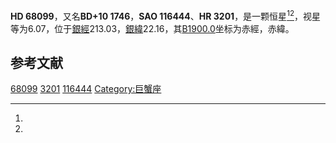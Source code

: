 {{Starbox begin
| name = HD 68099
}}
{{Starbox observe
| epoch = [[J2000.0|J2000.0]]
| constell = {{星座名待查}}<ref name=SIMBAD>{{cite web
 | url=http://simbad.u-strasbg.fr/simbad/sim-id?Ident=HR+3201
 | title =Pulsating variable Star
 | publisher=Centre de Données astronomiques de Strasbourg
 | work=SIMBAD
 | accessdate=2012-07-13}}</ref><ref name=DATA>{{cite web
 | url=http://vizier.u-strasbg.fr/viz-bin/VizieR-5?-out.add=.&-source=5050&-corr=PK=HR&-out.max=9999&HR=3201
 | title=VizieR Detailed Page
 | accessdate=2012-07-13
 | archive-date=2016-03-05
 | archive-url=https://web.archive.org/web/20160305003450/http://vizier.u-strasbg.fr/viz-bin/VizieR-5?-out.add=.&-source=5050&-corr=PK=HR&-out.max=9999&HR=3201
 | dead-url=no
 }}</ref>
| 星官 = 
| ra = {{RA|8|11|16.6}}<ref name=SIMBAD /><ref name=DATA />
| dec = {{DEC|+9|49|16}}<ref name=SIMBAD /><ref name=DATA />
| appmag_v = 6.07<ref name=SIMBAD /><ref name=DATA />
}}
{{Starbox character
| class = B6III<ref name=SIMBAD /><ref name=DATA />
| b-v = -0.1<ref name=SIMBAD /><ref name=DATA />
| u-b = -0.42<ref name=SIMBAD /><ref name=DATA />
| r-i = <ref name=SIMBAD /><ref name=DATA />
| variable = 
}}
{{Starbox astrometry
| radial_v = -0.42
| prop_mo_ra = 30
| parallax = 
| p_error = 
}}
{{Starbox catalog
| names =BD+10 1746，[[SAO星表|SAO]] 116444，[[HD星表|HD]] 68099，[[HR星表|HR]] 3201}}
{{Starbox reference |Simbad=HR+3201}}
{{Starbox end}}

'''HD 68099'''，又名'''BD+10 1746'''，'''SAO 116444'''、'''HR 3201'''，是一颗恒星<ref name=SIMBAD /><ref name=DATA />，视星等为6.07，位于[[銀道座標系|銀經]]213.03，[[銀道座標系|銀緯]]22.16，其[[B1900.0|B1900.0]]坐标为赤經{{RA|8|5|49.4}}，赤緯{{DEC|+10|22.16|4}}。

== 参考文献 ==
{{reflist}}

{{star-stub}}

[[Category:HD和HDE天體|68099]]
[[Category:HR天體|3201]]
[[Category:SAO天體|116444]]
[[Category:巨蟹座|Category:巨蟹座]]